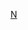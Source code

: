 {{Navbox
|name=名古屋铁道车辆
|state=collapsed
|titlestyle=background:#C00029<!--スカーレット 鉄道ピクトリアル通巻816号（2009年3月号臨時増刊）「特集・名古屋鉄道」 p.233の表から色を抽出-->; color:#fff
|title=[[File:Meitetsu logo.png|45px]] [[名古屋铁道|{{color|#fff|名古屋铁道}}]]车辆
|oddstyle=font-weight:bold; background:#f99
|listclass=hlist
|list1=现役车辆
|list1style = background; font-weight:bold; 
|list2={{Navbox subgroup
|group1= 特急车次使用电车
|list1=
* {{lj|名古屋鐵道2000系電力動車組|名鉄2000系電車|2000系}}
* {{lj|名古屋鐵道2200系電力動車組|名鉄2200系電車|2200系・1700系・2300系}}
* {{lj|名古屋鐵道1000系電力動車組|名鉄1000系電車|1000系・1200系・1800系}}
** {{lj|名古屋鐵道1000系電力動車組|名鉄1000系電車|1030系・1230系・1850系}}（車体更新車） 

|group2=SR系高性能電車
|list2=
* {{lj|名古屋鐵道5700系電力動車組|名鉄5700系電車|5700系}}
** {{lj|名古屋鐵道5700系電力動車組|名鉄5700系電車|5300系}}（車体更新車）
* {{lj|名古屋鐵道1380系電力動車組|名鉄1000系電車#1380系|1380系}}
{{Navbox|child
|groupstyle=background:#EAEAEA
|group1= 新造車
|list1=
* {{lj|名古屋鐵道6000系電力動車組|名鉄6000系電車|6000系・6500系・6800系}}
|group2= 機器流用車
|list2=
* {{lj|名古屋鐵道5000系電力動車組 (第二代)|名鉄5000系電車 (2代)|5000系II}}
}}

|group3=VVVF車
|list3=
* {{lj|名古屋鐵道3500系電力動車組 (第二代)|名鉄3500系電車 (2代)|3500系II・3700系III・3100系}}
* {{lj|名古屋鐵道3300系電力動車組 (第三代)|名鉄3300系電車 (3代)|3300系III・3150系}}
* {{lj|名古屋鐵道4000系電力動車組|名鉄4000系電車|4000系}}

|group4=直通到地铁的电车
|list4=
* {{lj|名古屋鐵道100系電力動車組|名鉄100系電車|100系、200系}}
* [[名古屋铁道300系电力动车组|300系]]

|group5=[[电力机车]]
|list5=
* {{lj|三河鐵道DEKI 10型電力機車|三河鉄道キ10形電気機関車|DEKI 300型}}
* {{lj|愛知電氣鐵道DEKI 400型電力機車|愛知電気鉄道デキ400形電気機関車|DEKI 400型}}
* {{lj|名古屋鐵道DEK 600型電力機車|名鉄デキ600形電気機関車|DEKI 600型}}

|group6=员工专用车、[[铁路货车]]
|list6=
* {{lj|名古屋鐵道Wamu 6000型貨車|名鉄ワム6000形貨車|Wamu 6000型}}
* {{lj|名古屋鐵道Chiki 10型貨車|名鉄チキ10形貨車|Chiki 10型}}
* {{lj|日本國鐵Hoki 800型貨車|国鉄ホキ800形貨車|Hoki 80型}}
}}
<!--
|list3=已退役车辆
|list1style = background; font-weight:bold; 
|list4={{Navbox subgroup
|group1=AL系電車
|list1=[[名岐鉄道デボ800形電車|モ800形I・モ830形・ク2310形]] - [[名鉄850系電車|モ850形・ク2350形]] - [[名鉄3400系電車|3400系]] - [[名鉄3500系電車 (初代)|3500系I]] - [[名鉄3550系電車|3550系]] - [[名鉄3500系電車 (初代)|モ3560形]] - [[名鉄モ3350形電車 (初代)|3600系II・3650系]] - [[名鉄3700系電車 (初代)|3700系I]] - [[名鉄3800系電車|3800系]] - [[名鉄3850系電車|3850系]] - [[東急3700系電車|3880系]] - [[名鉄3900系電車|3900系]]<br>（車体更新車） [[名鉄7300系電車|7300系]] - [[名鉄3300系電車 (2代)|3300系II]] - [[名鉄6750系電車|6650系・6750系]]

|group2=HL系電車
|list2=[[名鉄モ770形電車 (初代)|モ770形I]] - [[知多鉄道デハ910形電車|モ910形]] - [[碧海電気鉄道デ100形電車|モ1010形]] - [[愛知電気鉄道電6形電車|モ1060形・1070形]] - [[三河鉄道デ100形電車|モ1080形]] - [[三河鉄道デ150形電車|モ1090形]] - [[伊那電気鉄道の電車#デ110形|モ1100形]] - [[福井鉄道120形電車#モハ120-2（旧150形）|モ3000形]] - [[国鉄デハ6340系電車|モ3100形]] - [[愛知電気鉄道電7形電車|モ3200形・ク2020形]] - [[愛知電気鉄道電7形電車|モ3250形I]] - [[愛知電気鉄道デハ3300形電車|モ3300形I・モ3600形I・ク2040形]] - [[名鉄モ3750形電車|モ3750形I]] - [[東濃鉄道モハ110形電車|3790系]]<br>（車体更新車） [[名鉄3700系電車 (2代)|3700系II・3730系・3770系]] - [[名鉄3780系電車|3780系]]

|group3=SR系高性能電車
|list3=[[名鉄5000系電車 (初代)|5000系I・5200系]] - [[名鉄5500系電車|5500系]] - [[名鉄6000系電車|6600系]] - [[名鉄7000系電車|7000系・7100系]] - [[名鉄7500系電車|7500系]] - [[名鉄7000系電車|7700系]]

|group4=特急用電車
|list4=[[名鉄8800系電車|8800系]] - [[名鉄1600系電車|1600系]]

|group5=600V鉄道線用電車
|list5=[[谷汲鉄道デロ1形電車|モ100形]] - [[美濃電気軌道セミシ64形電車|モ110形]] - [[谷汲鉄道デロ7形電車|モ120形・モ130形]] - [[渥美電気鉄道デホハ1形電車|モ150形]] - [[尾西鉄道デボ100形電車|モ160形]] - [[琴平急行電鉄デ1形電車|モ180形]] - [[尾西鉄道デボ200形電車|モ200形・モ250形]] - [[東美鉄道デボ100形電車|モ300形]] - [[名岐鉄道デボ300形電車|モ350形]] - [[名岐鉄道デボ400形電車|モ400形I]] - [[美濃電気軌道セミシ64形電車|モ400形II]] - [[各務原鉄道K1-BE形電車 |モ450形]] - [[岡崎電気軌道デ200形電車|モ460形]] - [[瀬戸電気鉄道ホ101形電車|モ550形I]] - [[名岐鉄道デボ600形電車|モ600形I]] - [[名古屋鉄道デボ650形電車|モ650形]] - [[名古屋鉄道デセホ700形電車|モ700形・モ750形]] - [[瀬戸電気鉄道ホ103形電車|モ760形]] - [[知多鉄道デハ910形電車|モ900形]] - [[愛知電気鉄道電3形電車|モ1000形・1020形]] - [[愛知電気鉄道電4形電車|モ1030形]] - [[愛知電気鉄道電5形電車|モ1040形]] - [[渥美電気鉄道デテハ1000形電車|モ1050形]] - [[尾西鉄道1000形電車|モ1300形]] - [[名岐鉄道キボ50形気動車|ク2060形]] - [[名鉄モ770形電車 (初代)|ク2170形]] - [[名鉄ク2180形電車|ク2180形]] - [[三河鉄道キ80形気動車|ク2220形]] - [[名岐鉄道デボ300形電車|ク2270形]] - [[三河鉄道キ50形気動車|ク2290形]] - [[愛知電気鉄道電7形電車|ク2300形II・ク2320形]] - [[名古屋電気鉄道SC1形電車|SC1 - 3]] - [[名古屋電気鉄道500形電車|モ45形I]] - [[三河鉄道キ10形気動車|サ2280形]] 

|group6=600V軌道線用電車
|list6=[[美濃電気軌道1形電車|モ1形・モ5形・モ10形II・モ35形]] - [[瀬戸電気鉄道テ1形電車|モ10形I・モ20形・モ30形・モ70形・サ10形・サ20形]] - [[岐北軽便鉄道3形電車|モ25形]] - [[名古屋鉄道100形電車|モ40形]] - [[名鉄モ45形電車|モ45形II]] - [[名鉄モ50形電車|モ50形]] - [[名鉄モ90形電車|モ90形]] - [[美濃電気軌道DB500形電車|モ500形]] - [[美濃電気軌道セミボ510形電車|モ510形・モ520形]] - [[岡崎電気軌道101形電車|モ530形I]] - [[北陸鉄道モハ2100形電車|モ530形II]] - [[名鉄モ540形電車|モ540形]] - [[北陸鉄道モハ2000形電車|モ550形II]] - [[北陸鉄道モハ2200形電車|モ560形II]] - [[名鉄モ570形電車|モ570形]] - [[名鉄モ580形電車|モ580形]] - [[名鉄モ590形電車|モ590形]] - [[名鉄モ600形電車 (2代)|モ600形II]] - [[名鉄モ770形電車 (2代)|モ770形II]] - [[名鉄モ780形電車|モ780形]] - [[名鉄モ800形電車 (2代)|モ800形II]] - [[名鉄モ870形電車|モ870形]] - [[名鉄モ880形電車|モ880形]]

|group7=[[気動車]]
|list7=[[名鉄キハ30形気動車|キハ10形・キハ20形・キハ30形]] - [[名岐鉄道キボ50形気動車|キハ100形]] - [[三河鉄道キ10形気動車|キハ150形]] - [[三河鉄道キ50形気動車|キハ200形]] - [[三河鉄道キ80形気動車|キハ250形]] - [[国鉄キハ6400形蒸気動車|キハ6400形]] - [[名鉄キハ8000系気動車|キハ8000系]] - [[名鉄キハ8500系気動車|キハ8500系]]

|group8=電気機関車
|list8=[[尾西鉄道EL1形電気機関車|デキ1形]] - [[名古屋鉄道デキ50形電気機関車|デキ30形・デキ50形]] -  [[名古屋鉄道デキ100形電気機関車|デキ100形]] - [[福井鉄道デキ1形電気機関車|デキ110形]] - [[渥美電気鉄道ED1形電気機関車|デキ150形]] - [[瀬戸電気鉄道デキ1形電気機関車|デキ200形]] - [[名鉄デキ250形電気機関車|デキ250形]] - [[愛知電気鉄道デキ360形電気機関車|デキ360形]]- [[愛知電気鉄道デキ370形電気機関車|デキ370形]] - [[上田温泉電軌デロ300形電気機関車|デキ500形]] - [[名鉄デキ800形電気機関車|デキ800形]] - [[名鉄デキ850形電気機関車|デキ850形]] - [[名鉄デキ900形電気機関車|デキ900形]] - [[尾西鉄道1000形電車|デキ1000形]] -[[名岐鉄道デホワ1500形電車|デキ1500形]]

|group9=ディーゼル機関車
|list9=[[名鉄DB15形ディーゼル機関車|DB15形]] - [[名鉄DB30形ディーゼル機関車|DB30形]] - [[名鉄DB40形ディーゼル機関車|DB40形]] - [[名鉄DC60形ディーゼル機関車|DC60形]] - [[国鉄DD12形ディーゼル機関車|DED8500形]] - [[名鉄GB10形ガソリン機関車|GB10形]] 

|group10=電動貨車・貨車・客車
|list10=[[名古屋電気鉄道デワ1形電車|デワ1形]] - [[三河鉄道デワ1形電車|デワ10形]] - [[美濃電気軌道デワ600形電車|デワ20形]] - [[渥美電気鉄道デハ100形電車|デワ30形]] - [[尾西鉄道1000形電車|デワ1000形]] - [[名岐鉄道デホワ1500形電車|デワ1000形]] - [[名鉄デニ2000形電車|デニ2000形]] - [[名鉄ミ1形電車|ミ1形]] - [[名鉄ト1形貨車|ト1形]] - [[名鉄トフ30形貨車|トフ30形]] - [[名鉄ワフ200形貨車|ワフ200形]] - [[名鉄ホ1形貨車|ホ1形]] - [[名鉄ホム100形貨車|ホム100形]] - [[名鉄トラ70形貨車|トラ70形]] - [[名鉄ト200形貨車|ト200形]] - [[名鉄ワム5200形貨車|ワム5200形]] - [[名鉄サ50形客車|サ50形]]

|group11=[[名鉄モンキーパークモノレール線|モノレール]]
|list11=[[名鉄MRM100形電車|MRM100形・MRM200形]]}}
-->
}}
<noinclude>
[[Category:日本鐵路車輛列表模板|N]]
</noinclude>
